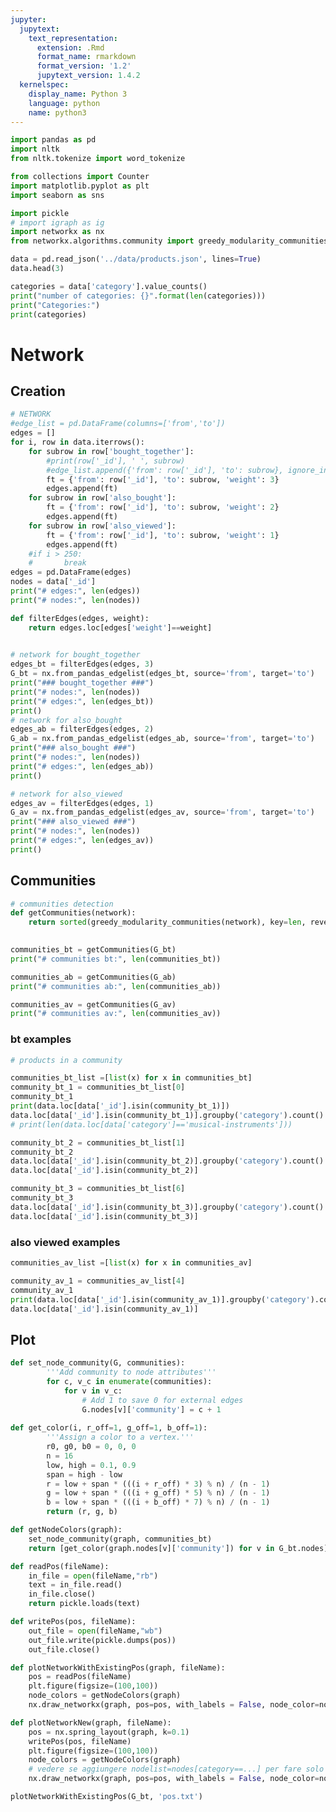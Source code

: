 ```yaml
---
jupyter:
  jupytext:
    text_representation:
      extension: .Rmd
      format_name: rmarkdown
      format_version: '1.2'
      jupytext_version: 1.4.2
  kernelspec:
    display_name: Python 3
    language: python
    name: python3
---
```


```python
import pandas as pd
import nltk
from nltk.tokenize import word_tokenize

from collections import Counter
import matplotlib.pyplot as plt
import seaborn as sns

import pickle
# import igraph as ig
import networkx as nx
from networkx.algorithms.community import greedy_modularity_communities
```

```python
data = pd.read_json('../data/products.json', lines=True)
data.head(3)
```

```python
categories = data['category'].value_counts()
print("number of categories: {}".format(len(categories)))
print("Categories:")
print(categories)
```

# Network


## Creation

```python
# NETWORK
#edge_list = pd.DataFrame(columns=['from','to'])
edges = []
for i, row in data.iterrows():
    for subrow in row['bought_together']:
        #print(row['_id'], ' ', subrow)
        #edge_list.append({'from': row['_id'], 'to': subrow}, ignore_index = True)
        ft = {'from': row['_id'], 'to': subrow, 'weight': 3}
        edges.append(ft)
    for subrow in row['also_bought']:
        ft = {'from': row['_id'], 'to': subrow, 'weight': 2}
        edges.append(ft)
    for subrow in row['also_viewed']:
        ft = {'from': row['_id'], 'to': subrow, 'weight': 1}
        edges.append(ft)
    #if i > 250:
    #       break
edges = pd.DataFrame(edges)
nodes = data['_id']
print("# edges:", len(edges))
print("# nodes:", len(nodes))
```

```python
def filterEdges(edges, weight):
    return edges.loc[edges['weight']==weight]
    
```

```python
# network for bought_together
edges_bt = filterEdges(edges, 3)
G_bt = nx.from_pandas_edgelist(edges_bt, source='from', target='to')
print("### bought_together ###")
print("# nodes:", len(nodes))
print("# edges:", len(edges_bt))
print()
# network for also_bought
edges_ab = filterEdges(edges, 2)
G_ab = nx.from_pandas_edgelist(edges_ab, source='from', target='to')
print("### also_bought ###")
print("# nodes:", len(nodes))
print("# edges:", len(edges_ab))
print()

# network for also_viewed
edges_av = filterEdges(edges, 1)
G_av = nx.from_pandas_edgelist(edges_av, source='from', target='to')
print("### also_viewed ###")
print("# nodes:", len(nodes))
print("# edges:", len(edges_av))
print()


```

## Communities

```python
# communities detection
def getCommunities(network):
    return sorted(greedy_modularity_communities(network), key=len, reverse=True)
    

```

```python
communities_bt = getCommunities(G_bt)
print("# communities bt:", len(communities_bt))

communities_ab = getCommunities(G_ab)
print("# communities ab:", len(communities_ab))

communities_av = getCommunities(G_av)
print("# communities av:", len(communities_av))

```

### bt examples

```python
# products in a community

communities_bt_list =[list(x) for x in communities_bt]
community_bt_1 = communities_bt_list[0]
community_bt_1
print(data.loc[data['_id'].isin(community_bt_1)])
data.loc[data['_id'].isin(community_bt_1)].groupby('category').count()
# print(len(data.loc[data['category']=='musical-instruments']))

```

```python
community_bt_2 = communities_bt_list[1]
community_bt_2
data.loc[data['_id'].isin(community_bt_2)].groupby('category').count()
data.loc[data['_id'].isin(community_bt_2)]
```

```python
community_bt_3 = communities_bt_list[6]
community_bt_3
data.loc[data['_id'].isin(community_bt_3)].groupby('category').count()
data.loc[data['_id'].isin(community_bt_3)]
```

### also viewed examples

```python
communities_av_list =[list(x) for x in communities_av]

community_av_1 = communities_av_list[4]
community_av_1
print(data.loc[data['_id'].isin(community_av_1)].groupby('category').count())
data.loc[data['_id'].isin(community_av_1)]
```

## Plot

```python
def set_node_community(G, communities):
        '''Add community to node attributes'''
        for c, v_c in enumerate(communities):
            for v in v_c:
                # Add 1 to save 0 for external edges
                G.nodes[v]['community'] = c + 1
                
def get_color(i, r_off=1, g_off=1, b_off=1):
        '''Assign a color to a vertex.'''
        r0, g0, b0 = 0, 0, 0
        n = 16
        low, high = 0.1, 0.9
        span = high - low
        r = low + span * (((i + r_off) * 3) % n) / (n - 1)
        g = low + span * (((i + g_off) * 5) % n) / (n - 1)
        b = low + span * (((i + b_off) * 7) % n) / (n - 1)
        return (r, g, b)

def getNodeColors(graph):
    set_node_community(graph, communities_bt)
    return [get_color(graph.nodes[v]['community']) for v in G_bt.nodes]

def readPos(fileName):
    in_file = open(fileName,"rb")
    text = in_file.read()
    in_file.close()
    return pickle.loads(text)

def writePos(pos, fileName):
    out_file = open(fileName,"wb")
    out_file.write(pickle.dumps(pos))
    out_file.close()

def plotNetworkWithExistingPos(graph, fileName):
    pos = readPos(fileName)
    plt.figure(figsize=(100,100))
    node_colors = getNodeColors(graph)
    nx.draw_networkx(graph, pos=pos, with_labels = False, node_color=node_color)

def plotNetworkNew(graph, fileName):
    pos = nx.spring_layout(graph, k=0.1)
    writePos(pos, fileName)
    plt.figure(figsize=(100,100))
    node_colors = getNodeColors(graph)
    # vedere se aggiungere nodelist=nodes[category==...] per fare solo categories piu importanti
    nx.draw_networkx(graph, pos=pos, with_labels = False, node_color=node_color)
```

```python
plotNetworkWithExistingPos(G_bt, 'pos.txt')
```
